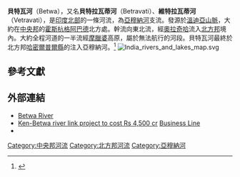 {{Geobox|河
<!-- *** Name section *** -->  
| name        = 貝特瓦河
| native_name = Betwa River
| other_name  = 
| other_name1 =
|category_hide = 1
<!-- *** Image *** --->
| image         = 1 Betwa River Madhya Pradesh India.jpg
| image_size    = 250 px
| image_caption = 奧拉奇哈附近的貝特瓦河
<!-- *** Etymology *** --->
| etymology                    = 
<!-- *** Country etc. *** -->
| country                       = 印度
| country1                      =
| state                         = 中央邦
| state1                        = 北方邦
| region                        = 
| region1                       =
| district                      = 
| district1                     = 
| city                          = 維迪斯哈
| city1                         = 
| city2                         = 
<!-- *** Geography *** -->
| length             = 
| watershed          = 
| discharge_location = 拉吉哈特壩
| discharge          = 658
| discharge_max      = 3178
| discharge_min      = 
| discharge_note     = <ref>{{cite journal|last= Chaube|first= U.C.|last2= Suryavanshi|first2= Shakti|last3= Nurzaman|first3= Lukman|last4= Pandey|first4= Ashish|date= Nov 7, 2011|title= Synthesis of flow series of tributaries in Upper Betwa basin|url= http://www.ipublishing.co.in/jesvol1no12010/EIJES2095.pdf|journal= International Journal of Environmental Sciences|volume= 1|issue= 7|accessdate= 12 February 2014|archive-date= 2016-04-04|archive-url= https://web.archive.org/web/20160404032521/http://www.ipublishing.co.in/jesvol1no12010/EIJES2095.pdf|dead-url= no}}</ref>

<!-- *** Source *** -->
| source_name     = 溫迪亞山脈 
| source_location = 霍斯杭格阿巴德
| source_district = 
| source_region   = 
| source_state    = 中央邦
| source_country  = 

<!-- *** Mouth *** -->
| mouth_name     = 亞穆納河
| mouth_location = 哈米普爾
| mouth_district =  
| mouth_region   = 
| mouth_state    = 北方邦
| mouth_country  = 
| mouth_lat_d    = 25
| mouth_lat_m    = 55
| mouth_lat_s    = 
| mouth_lat_NS   = N
| mouth_long_d   = 80
| mouth_long_m   = 12 
| mouth_long_s   = 
| mouth_long_EW  = E
| mouth_elevation = 
<!-- *** Tributaries *** -->
| tributary_left              = 
| tributary_left1             = 
| tributary_right             =   
| tributary_right1            =  
<!-- *** Maps *** -->
| pushpin_map = India
| pushpin_map_relief = yes
| pushpin_map_caption = 河口在印度的位置
| pushpin_map_size = 250
}}
'''貝特瓦河'''（Betwa），又名'''貝特拉瓦蒂河'''（Betravati）、'''維特拉瓦蒂河'''（Vetravati），是[[印度北部|印度北部]]的一條河流，為[[亞穆納河|亞穆納河]]支流。發源於[[溫迪亞山脈|溫迪亞山脈]]，大約在[[中央邦|中央邦]]的[[霍斯杭格阿巴德|霍斯杭格阿巴德]]北方處。幹流向東北流，經[[奧拉奇哈|奧拉奇哈]]流入[[北方邦|北方邦]]境內。大約全程河道的一半流經[[摩臘婆|摩臘婆]]高原，屬於無法航行的河段。貝特瓦河最終於北方邦[[哈密爾普爾縣|哈密爾普爾縣]]的{{link-en|哈米普爾|Hamirpur, Uttar Pradesh}}注入亞穆納河。<ref>{{Cite web |url=http://www.india9.com/i9show/Betwa-River-26644.htm |title=Betwa River |access-date=2015-05-02 |archive-date=2016-08-24 |archive-url=https://web.archive.org/web/20160824162045/http://www.india9.com/i9show/Betwa-River-26644.htm |dead-url=no }}</ref>
[[File:India_rivers_and_lakes_map.svg|thumb]]

== 參考文獻 ==
{{Reflist}}

==外部連結==
{{Commonscat|Betwa River|貝特瓦河}}
*[http://www.mapsofindia.com/orchha/betwa-river.html Betwa River] {{Wayback|url=http://www.mapsofindia.com/orchha/betwa-river.html |date=20201025060712 }}
*[https://web.archive.org/web/20090326082450/http://www.blonnet.com/2005/09/28/stories/2005092802190800.htm Ken-Betwa river link project to cost Rs 4,500 cr] [[Business_Line|Business Line]]
*{{cite EB1911|wstitle=Betwa|volume=3}}

{{Hydrography of Madhya Pradesh}}
{{Hydrography of Uttar Pradesh}}
{{Waters of South Asia}}

[[Category:中央邦河流|Category:中央邦河流]]
[[Category:北方邦河流|Category:北方邦河流]]
[[Category:亞穆納河|Category:亞穆納河]]